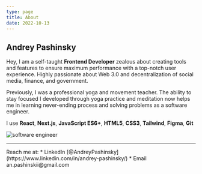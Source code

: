 ```yaml
---
type: page
title: About
date: 2022-10-13
---
```


## Andrey Pashinsky

Hey, I am a self-taught **Frontend Developer** zealous about creating tools and features to ensure 
maximum performance with a top-notch user experience. Highly passionate about Web 3.0 and decentralization of social media, finance, and government.  

Previously, I was a professional yoga and movement teacher. 
The ability to stay focused I developed through yoga practice and meditation now helps me in learning never-ending process and solving problems as a software engineer.

I use **React**, **Next.js**, **JavaScript ES6+**, **HTML5**, **CSS3**, **Tailwind**, **Figma**, **Git**

<div>
  <img alt="software engineer" src="https://www.trio.dev/hubfs/Imported_Blog_Media/dbc631c76245baabe08c31d016a94de2-2.jpg" />
</div>

---
<div>
  Reach me at:     
  * LinkedIn [@AndreyPashinsky](https://www.linkedin.com/in/andrey-pashinsky/)  
  * Email an.pashinskii@gmail.com
</div>
